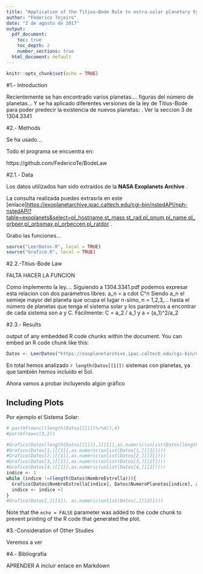 ```yaml
---
title: "Application of the Titius–Bode Rule to extra-solar planetary Systems"
author: "Federico Tejeiro"
date: "2 de agosto de 2017"
output:
  pdf_document: 
    toc: true
    toc_depth: 2
    number_sections: true
  html_document: default
---
```


```r
knitr::opts_chunk$set(echo = TRUE)
```

#1.- Introduction

Recientemente se han encontrado varios planetas.... figuras del número de planetas... Y se ha aplicado diferentes versiones de la ley de Titius-Bode para poder predecir la existencia de nuevos planetas:  . Ver la seccion 3 de 1304.3341

#2.- Methods

Se ha usado...

Todo el programa se encuentra en:

https://github.com/FedericoTe/BodeLaw



#2.1.- Data

Los datos utilizados han sido extraídos de la **NASA Exoplanets Archive** .

La consulta realizada puedes extrasrla en este  [enlace]<https://exoplanetarchive.ipac.caltech.edu/cgi-bin/nstedAPI/nph-nstedAPI?table=exoplanets&select=pl_hostname,st_mass,st_rad,pl_pnum,pl_name,pl_orbper,pl_orbsmax,pl_orbeccen,pl_ratdor> .

Grabo las funciones...

```r

source("LeerDatos.R", local = TRUE)
source("Grafico.R", local = TRUE)

```

#2.2.-Titius-Bode Law


FALTA HACER LA FUNCION

Como implemento la ley.... Siguiendo a 1304.3341.pdf podemos expresar esta relacion con dos parámetros libres:  a_n = a cdot C^n  Siendo a_n el semieje mayor del planeta que ocupa el lugar n-simo, n = 1,2,3,... hasta el número de planetas que tenga el sistema solar y los parámetros a encontrar de cada sistema son a y C. Fácilmente: C = a_2 / a_1 y a = (a_1)^2/a_2

#2.3.- Results

output of any embedded R code chunks within the document. You can embed an R code chunk like this:

```r
Datos <- LeerDatos("https://exoplanetarchive.ipac.caltech.edu/cgi-bin/nstedAPI/nph-nstedAPI?table=exoplanets&select=pl_hostname,st_mass,st_rad,pl_pnum,pl_name,pl_orbper,pl_orbsmax,pl_orbeccen,pl_ratdor&format=csv")
```


En total hemos analizado `r length(Datos[[1]]) `  sistemas con planetas, ya que también hemos incluido el Sol.


Ahora vamos a probar incluyendo algún gráfico




## Including Plots

Por ejemplo el Sistema Solar:

```r

# par(mfrow=c((length(Datos[[1]])%/%4)),4)
#par(mfrow=c(3,2))

#Grafico(Datos[length(Datos[[1]]),][[1]],as.numeric(unlist(Datos[length(Datos[[1]]),][[2]])))
#Grafico(Datos[1,][[1]],as.numeric(unlist(Datos[1,][[2]])))
#Grafico(Datos[2,][[1]],as.numeric(unlist(Datos[2,][[2]])))
#Grafico(Datos[3,][[1]],as.numeric(unlist(Datos[3,][[2]])))
#Grafico(Datos[4,][[1]],as.numeric(unlist(Datos[4,][[2]])))
indice <- 1
while (indice !=(length(Datos$NombreEstrella))){
  Grafico(Datos$NombreEstrella[indice], Datos$NumeroPlanetas[indice], as.numeric(unlist(Datos$Distancias [indice])))
  indice <- indice +1
}
#Grafico(Datos[,][[1]], as.numeric(unlist(Datos[,][[2]])))

```

Note that the `echo = FALSE` parameter was added to the code chunk to prevent printing of the R code that generated the plot.

#3.-Consideration of Other Studies

Veremos a ver

#4.- Bibliografía

APRENDER A incluir enlace en Markdown

